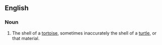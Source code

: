 ==English==

===Noun===
{{en-noun}}

# The shell of a [[tortoise]], sometimes inaccurately the shell of a [[turtle]], or that material.
